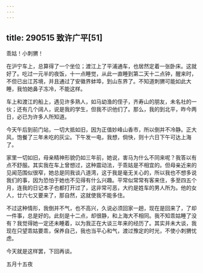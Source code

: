 ```yaml
---
---
---
```

title: 290515 致许广平[51]
---




乖姑！小刺猬！

在沪宁车上，总算得了一个坐位；渡江上了平浦通车，也居然定着一张卧床。这就好了。吃过一元半的夜饭，十一点睡觉，从此一直睡到第二天十二点钟，醒来时，不但已出江苏境，并且通过了安徽界蚌埠，到山东界了。不知道刺猬可能如此大睡，我怕她鼻子冻冷，不能这样。

车上和渡江的船上，遇见许多熟人，如马幼渔的侄子，齐寿山的朋友，未名社的一伙；还有几个阔人，说是我的学生，但我不识他们了。那么，我的到北平，昨今两日，必已为许多人所知道。

今天午后到前门站，一切大抵如旧，因为正值妙峰山香市，所以倒并不冷静。正大风，饱餐了三年未吃的灰尘。下午发一电，我想，倘快，则十六日下午可达上海了。

家里一切如旧，母亲精神形貌仍如三年前，她说，害马为什么不同来呢？我答以有点不舒服。其实我在车上曾想过，这种震动法，于乖姑是不相宜的。但母亲近来的见闻范围似很窄，她总是同我谈八道湾，这于我是毫无关心的，所以我也不想多说我们的事，因为恐怕于她也不见得有什么兴趣。平常似常常有客来住，多至四五个月，连我的日记本子也都打开过了，这非常可恶，大约是姓车的男人所为。他的女人，廿六七又要来了，那自然，这就使我不能多住。

不过这种情形，我倒并不气，也不高兴，久说必须回家一趟，现在是回来了，了却一件事，总是好的。此刻是十二点，却很静，和上海大不相同。我不知乖姑睡了没有？我觉得她一定还未睡着，以为我正在大谈三年来的经历了。其实并未大谈，我现在只望乖姑要乖，保养自己，我也当平心和气，渡过豫定的时光，不使小刺猬忧虑。

今天就是这样罢，下回再谈。

五月十五夜